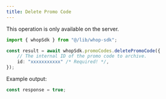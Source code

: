 ```yaml
---
title: Delete Promo Code
---
```

<Note>This operation is only available on the server.</Note>
```typescript
import { whopSdk } from "@/lib/whop-sdk";

const result = await whopSdk.promoCodes.deletePromoCode({
	// The internal ID of the promo code to archive.
	id: "xxxxxxxxxxx" /* Required! */,
});

```

Example output:

```typescript
const response = true;

```
